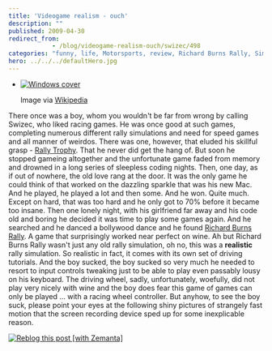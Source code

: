 ```yaml
---
title: 'Videogame realism - ouch'
description: ""
published: 2009-04-30
redirect_from: 
            - /blog/videogame-realism-ouch/swizec/498
categories: "funny, life, Motorsports, review, Richard Burns Rally, Simulation, Uncategorized"
hero: ../../../defaultHero.jpg
---
```

- [![Windows cover](http://upload.wikimedia.org/wikipedia/en/thumb/b/b9/RichardBurnsRallyBox.jpg/200px-RichardBurnsRallyBox.jpg "Windows cover")](http://en.wikipedia.org/wiki/Image:RichardBurnsRallyBox.jpg)

  Image via [Wikipedia](http://en.wikipedia.org/wiki/Image:RichardBurnsRallyBox.jpg)

There once was a boy, whom you wouldn&#x27;t be far from wrong by calling Swizec, who liked racing games. He was once good at such games, completing numerous different rally simulations and need for speed games and all manner of weirdos. There was one, however, that eluded his skillful grasp - [Rally Trophy](http://en.wikipedia.org/wiki/Rally_Trophy "Rally Trophy"). That he never did get the hang of. But soon he stopped gameing altogether and the unfortunate game faded from memory and drowned in a long series of sleepless coding nights. Then, one day, as if out of nowhere, the old love rang at the door. It was the only game he could think of that worked on the dazzling sparkle that was his new Mac. And he played, he played a lot and then some. And he won. Quite much. Except on hard, that was too hard and he only got to 70% before it became too insane. Then one lonely night, with his girlfriend far away and his code old and boring he decided it was time to play some games again. And he searched and he danced a bollywood dance and he found [Richard Burns Rally](http://en.wikipedia.org/wiki/Richard_Burns_Rally "Richard Burns Rally"). A game that surprisingly worked near perfect on wine. Ah but Richard Burns Rally wasn&#x27;t just any old rally simulation, oh no, this was a **realistic** rally simulation. So realistic in fact, it comes with its own set of driving tutorials. And the boy sucked, the boy sucked so very much he needed to resort to input controls tweaking just to be able to play even passably lousy on his keyboard. The driving wheel, sadly, unfortunately, woefully, did not play very nicely with wine and the boy does fear this game of games can only be played ... with a racing wheel controller. But anyhow, to see the boy suck, please point your eyes at the following shiny pictures of strangely fast motion that the screen recording device sped up for some inexplicable reason.

[![Reblog this post [with Zemanta]](http://img.zemanta.com/reblog_e.png?x-id=4891a14b-f14f-4475-90b0-6eedb8f0c524)](http://reblog.zemanta.com/zemified/4891a14b-f14f-4475-90b0-6eedb8f0c524/ "Reblog this post [with Zemanta]")
